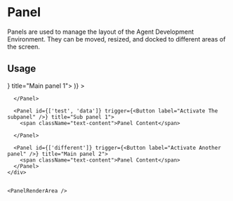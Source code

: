 
<Meta title="Concepts/Panelling System" />

# Panel
Panels are used to manage the layout of the Agent Development Environment. They can be moved, resized, and docked to different areas of the screen.

## Usage

<div className="flex flex-col gap-4">
  <PanelManager>
    <div className="gap-3 flex">
      <Panel id={['test']} trigger={<Button label="Activate Panel 1" />} title="Main panel 1">
        <PanelBar
          actions={(
            <Button variant="secondary" label="Button 1" />
          )}
        >
        </PanelBar>

      </Panel>

      <Panel id={['test', 'data']} trigger={<Button label="Activate The subpanel" />} title="Sub panel 1">
        <span className="text-content">Panel Content</span>

      </Panel>

      <Panel id={['different']} trigger={<Button label="Activate Another panel" />} title="Main panel 2">
        <span className="text-content">Panel Content</span>
      </Panel>
    </div>


    <PanelRenderArea />

  </PanelManager>
</div>

